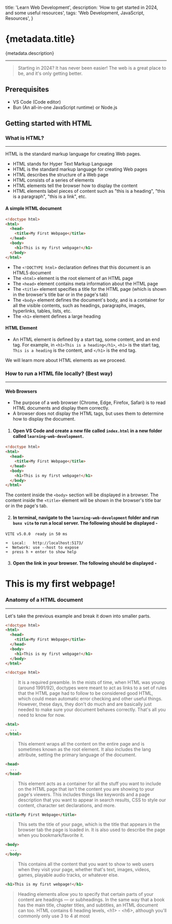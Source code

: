 
  title: 'Learn Web Development',
  description: 'How to get started in 2024, and some useful resources',
  tags: 'Web Development, JavaScript, Resources',
}

# {metadata.title}

{metadata.description}

---

> Starting in 2024? It has never been easier! The web is a great place to be, and it's only getting better.

## Prerequisites

- VS Code (Code editor)
- Bun (An all-in-one JavaScript runtime) or Node.js

## Getting started with HTML

### What is HTML?

---

HTML is the standard markup language for creating Web pages.

- HTML stands for Hyper Text Markup Language
- HTML is the standard markup language for creating Web pages
- HTML describes the structure of a Web page
- HTML consists of a series of elements
- HTML elements tell the browser how to display the content
- HTML elements label pieces of content such as "this is a heading", "this is a paragraph", "this is a link", etc.

#### A simple HTML document

```html
<!doctype html>
<html>
  <head>
    <title>My First Webpage</title>
  </head>
  <body>
    <h1>This is my first webpage!</h1>
  </body>
</html>
```

- The `<!DOCTYPE html>` declaration defines that this document is an HTML5 document
- The `<html>` element is the root element of an HTML page
- The `<head>` element contains meta information about the HTML page
- The `<title>` element specifies a title for the HTML page (which is shown in the browser's title bar or in the page's tab)
- The `<body>` element defines the document's body, and is a container for all the visible contents, such as headings, paragraphs, images, hyperlinks, tables, lists, etc.
- The `<h1>` element defines a large heading

#### HTML Element

- An HTML element is defined by a start tag, some content, and an end tag. For example, in `<h1>This is a heading</h1>`, `<h1>` is the start tag, `This is a heading` is the content, and `</h1>` is the end tag.

We will learn more about HTML elements as we proceed.

### How to run a HTML file locally? (Best way)

---

#### Web Browsers

- The purpose of a web browser (Chrome, Edge, Firefox, Safari) is to read HTML documents and display them correctly.
- A browser does not display the HTML tags, but uses them to determine how to display the document.

1. #### Open VS Code and create a new file called `index.html` in a new folder called `learning-web-development`.

```html
<!doctype html>
<html>
  <head>
    <title>My First Webpage</title>
  </head>
  <body>
    <h1>This is my first webpage!</h1>
  </body>
</html>
```

The content inside the `<body>` section will be displayed in a browser. The content inside the `<title>` element will be shown in the browser's title bar or in the page's tab.

2. #### In terminal, navigate to the `learning-web-development` folder and run `bunx vite` to run a local server. The following should be displayed -

```
VITE v5.0.0  ready in 50 ms

➜  Local:   http://localhost:5173/
➜  Network: use --host to expose
➜  press h + enter to show help
```

3. #### Open the link in your browser. The following should be displayed -

<BrowserPreview title="My First Webpage" url="localhost:5173">
  <h1>This is my first webpage!</h1>
</BrowserPreview>

### Anatomy of a HTML document

---

Let's take the previous example and break it down into smaller parts.

```html
<!doctype html>
<html>
  <head>
    <title>My First Webpage</title>
  </head>
  <body>
    <h1>This is my first webpage!</h1>
  </body>
</html>
```

```html
<!doctype html>
```

> It is a required preamble. In the mists of time, when HTML was young (around 1991/92), doctypes were meant to act as links to a set of rules that the HTML page had to follow to be considered good HTML, which could mean automatic error checking and other useful things. However, these days, they don't do much and are basically just needed to make sure your document behaves correctly. That's all you need to know for now.

```html
<html>
  ...
</html>
```

> This element wraps all the content on the entire page and is sometimes known as the root element. It also includes the lang attribute, setting the primary language of the document.

```html
<head>
  ...
</head>
```

> This element acts as a container for all the stuff you want to include on the HTML page that isn't the content you are showing to your page's viewers. This includes things like keywords and a page description that you want to appear in search results, CSS to style our content, character set declarations, and more.

```html
<title>My First Webpage</title>
```

> This sets the title of your page, which is the title that appears in the browser tab the page is loaded in. It is also used to describe the page when you bookmark/favorite it.

```html
<body>
  ...
</body>
```

> This contains all the content that you want to show to web users when they visit your page, whether that's text, images, videos, games, playable audio tracks, or whatever else.

```html
<h1>This is my first webpage!</h1>
```

> Heading elements allow you to specify that certain parts of your content are headings — or subheadings. In the same way that a book has the main title, chapter titles, and subtitles, an HTML document can too. HTML contains 6 heading levels, \<h1> - \<h6>, although you'll commonly only use 3 to 4 at most
